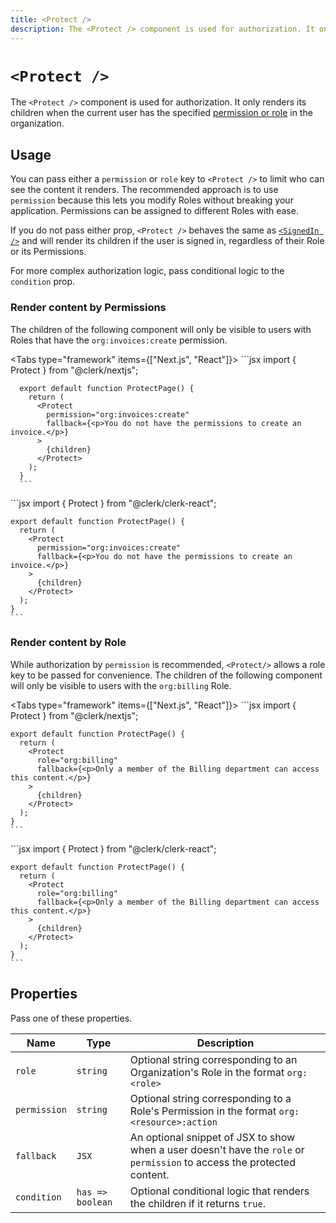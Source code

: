 ```yaml
---
title: <Protect />
description: The <Protect /> component is used for authorization. It only renders its children when the current user has the specified permission or role in the organization.
---
```


# `<Protect />`

The `<Protect />` component is used for authorization. It only renders its children when the current user has the specified [permission or role](/docs/organizations/roles-permissions) in the organization.

## Usage

You can pass either a `permission` or `role` key to `<Protect />` to limit who can see the content it renders. The recommended approach is to use `permission` because this lets you modify Roles without breaking your application. Permissions can be assigned to different Roles with ease.

If you do not pass either prop, `<Protect />` behaves the same as [`<SignedIn />`](/docs/components/control/signed-in) and will render its children if the user is signed in, regardless of their Role or its Permissions.

For more complex authorization logic, pass conditional logic to the `condition` prop.

### Render content by Permissions

The children of the following component will only be visible to users with Roles that have the `org:invoices:create` permission.

<Tabs type="framework" items={["Next.js", "React"]}>
  <Tab>
      ```jsx
      import { Protect } from "@clerk/nextjs";

      export default function ProtectPage() {
        return (
          <Protect
            permission="org:invoices:create"
            fallback={<p>You do not have the permissions to create an invoice.</p>}
          >
            {children}
          </Protect>
        );
      }
      ```
  </Tab>

  <Tab>
    ```jsx
    import { Protect } from "@clerk/clerk-react";

    export default function ProtectPage() {
      return (
        <Protect
          permission="org:invoices:create"
          fallback={<p>You do not have the permissions to create an invoice.</p>}
        >
          {children}
        </Protect>
      );
    }
    ```
  </Tab>
</Tabs>

### Render content by Role

While authorization by `permission` is recommended, `<Protect/>` allows a role key to be passed for convenience. The children of the following component will only be visible to users with the `org:billing` Role.

<Tabs type="framework" items={["Next.js", "React"]}>
  <Tab>
    ```jsx
    import { Protect } from "@clerk/nextjs";

    export default function ProtectPage() {
      return (
        <Protect
          role="org:billing"
          fallback={<p>Only a member of the Billing department can access this content.</p>}
        >
          {children}
        </Protect>
      );
    }
    ```
  </Tab>

  <Tab>
    ```jsx
    import { Protect } from "@clerk/clerk-react";

    export default function ProtectPage() {
      return (
        <Protect
          role="org:billing"
          fallback={<p>Only a member of the Billing department can access this content.</p>}
        >
          {children}
        </Protect>
      );
    }
    ```
  </Tab>
</Tabs>

## Properties

Pass one of these properties.

| Name | Type | Description |
| --- | --- | --- |
| `role` | `string` | Optional string corresponding to an Organization's Role in the format `org:<role>` |
| `permission` | `string` | Optional string corresponding to a Role's Permission in the format `org:<resource>:action` |
| `fallback` | `JSX` | An optional snippet of JSX to show when a user doesn't have the `role` or `permission` to access the protected content. |
| `condition` | `has => boolean` | Optional conditional logic that renders the children if it returns `true`. |

